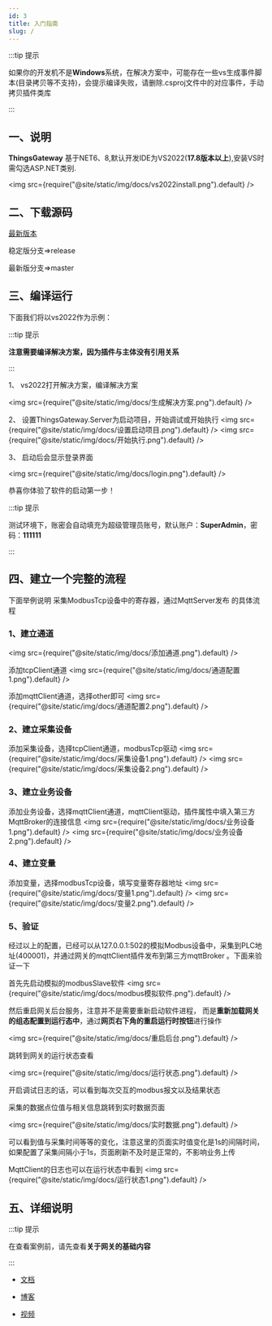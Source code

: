 ```yaml
---
id: 3
title: 入门指南
slug: /
---
```





:::tip 提示

如果你的开发机不是**Windows**系统，在解决方案中，可能存在一些vs生成事件脚本(目录拷贝等不支持)，会提示编译失败，请删除.csproj文件中的对应事件，手动拷贝插件类库

:::


## 一、说明

**ThingsGateway** 基于NET6、8,默认开发IDE为VS2022(**17.8版本以上**),安装VS时需勾选ASP.NET类别.

<img src={require("@site/static/img/docs/vs2022install.png").default} />

## 二、下载源码

[最新版本](https://gitee.com/diego2098/ThingsGateway) 

稳定版分支=>release

最新版分支=>master

## 三、编译运行

下面我们将以vs2022作为示例：

:::tip 提示

**注意需要编译解决方案，因为插件与主体没有引用关系**

:::  


1、 vs2022打开解决方案，编译解决方案

<img src={require("@site/static/img/docs/生成解决方案.png").default} />

2、 设置ThingsGateway.Server为启动项目，开始调试或开始执行
<img src={require("@site/static/img/docs/设置启动项目.png").default} />
<img src={require("@site/static/img/docs/开始执行.png").default} />

3、 启动后会显示登录界面

<img src={require("@site/static/img/docs/login.png").default} />

恭喜你体验了软件的启动第一步！

:::tip 提示

测试环境下，账密会自动填充为超级管理员账号，默认账户：**SuperAdmin**，密码：**111111**

:::  


## 四、建立一个完整的流程

下面举例说明 采集ModbusTcp设备中的寄存器，通过MqttServer发布 的具体流程

### 1、建立通道
<img src={require("@site/static/img/docs/添加通道.png").default} />

添加tcpClient通道
<img src={require("@site/static/img/docs/通道配置1.png").default} />

添加mqttClient通道，选择other即可
<img src={require("@site/static/img/docs/通道配置2.png").default} />

### 2、建立采集设备
添加采集设备，选择tcpClient通道，modbusTcp驱动
<img src={require("@site/static/img/docs/采集设备1.png").default} />
<img src={require("@site/static/img/docs/采集设备2.png").default} />

### 3、建立业务设备
添加业务设备，选择mqttClient通道，mqttClient驱动，插件属性中填入第三方MqttBroker的连接信息
<img src={require("@site/static/img/docs/业务设备1.png").default} />
<img src={require("@site/static/img/docs/业务设备2.png").default} />

### 4、建立变量

添加变量，选择modbusTcp设备，填写变量寄存器地址
<img src={require("@site/static/img/docs/变量1.png").default} />
<img src={require("@site/static/img/docs/变量2.png").default} />


### 5、验证

经过以上的配置，已经可以从127.0.0.1:502的模拟Modbus设备中，采集到PLC地址(400001)，并通过网关的mqttClient插件发布到第三方mqttBroker
。下面来验证一下

首先先启动模拟的modbusSlave软件
<img src={require("@site/static/img/docs/modbus模拟软件.png").default} />


然后重启网关后台服务，注意并不是需要重新启动软件进程，
而是**重新加载网关的组态配置到运行态中**，通过**网页右下角的重启运行时按钮**进行操作

<img src={require("@site/static/img/docs/重启后台.png").default} />

跳转到网关的运行状态查看

<img src={require("@site/static/img/docs/运行状态.png").default} />

开启调试日志的话，可以看到每次交互的modbus报文以及结果状态

采集的数据点位值与相关信息跳转到实时数据页面

<img src={require("@site/static/img/docs/实时数据.png").default} />

可以看到值与采集时间等等的变化，注意这里的页面实时值变化是1s的间隔时间，如果配置了采集间隔小于1s，页面刷新不及时是正常的，不影响业务上传

MqttClient的日志也可以在运行状态中看到
<img src={require("@site/static/img/docs/运行状态1.png").default} />


## 五、详细说明

:::tip 提示

在查看案例前，请先查看**关于网关的基础内容**

:::  
- [文档](https://diego2098.gitee.io/thingsgateway-docs) 

- [博客](https://www.cnblogs.com/ThingsGateway/collections/1104) 

- [视频](https://space.bilibili.com/88105259/channel/series) 

